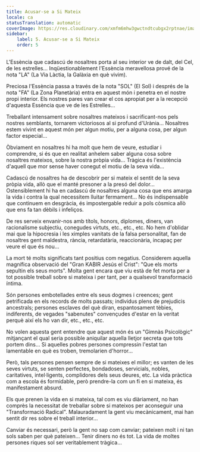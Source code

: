 ```yaml
---
title: Acusar-se a Si Mateix
locale: ca
statusTranslation: automatic
coverImage: https://res.cloudinary.com/xmfm6mhw3gwctndtcubgx2rptnae/image/upload/v1740468922/small_cover_tratado_de_psicologia_revolucionaria_a4c0dca4e0.webp
sidebar:
    label: 5. Acusar-se a Si Mateix
    order: 5
---
```

L'Essència que cadascú de nosaltres porta al seu interior ve de dalt, del Cel, de les estrelles... Inqüestionablement l'Essència meravellosa prové de la nota "LA" (La Via Làctia, la Galàxia en què vivim).

Preciosa l'Essència passa a través de la nota "SOL" (El Sol) i després de la nota "FA" (La Zona Planetària) entra en aquest món i penetra en el nostre propi interior. Els nostres pares van crear el cos apropiat per a la recepció d'aquesta Essència que ve de les Estrelles...

Treballant intensament sobre nosaltres mateixos i sacrificant-nos pels nostres semblants, tornarem victoriosos al si profund d'Urània... Nosaltres estem vivint en aquest món per algun motiu, per a alguna cosa, per algun factor especial...

Òbviament en nosaltres hi ha molt que hem de veure, estudiar i comprendre, si és que en realitat anhelem saber alguna cosa sobre nosaltres mateixos, sobre la nostra pròpia vida... Tràgica és l'existència d'aquell que mor sense haver conegut el motiu de la seva vida...

Cadascú de nosaltres ha de descobrir per si mateix el sentit de la seva pròpia vida, allò que el manté presoner a la presó del dolor... Ostensiblement hi ha en cadascú de nosaltres alguna cosa que ens amarga la vida i contra la qual necessitem lluitar fermament... No és indispensable que continuem en desgràcia, és impostergable reduir a pols còsmica allò que ens fa tan dèbils i infeliços.

De res serveix envanir-nos amb títols, honors, diplomes, diners, van racionalisme subjectiu, conegudes virtuts, etc., etc., etc. No hem d'oblidar mai que la hipocresia i les ximples vanitats de la falsa personalitat, fan de nosaltres gent maldestra, rància, retardatària, reaccionària, incapaç per veure el que és nou...

La mort té molts significats tant positius com negatius. Considerem aquella magnífica observació del "Gran KABIR Jesús el Crist": "Que els morts sepultin els seus morts". Molta gent encara que viu està de fet morta per a tot possible treball sobre si mateixa i per tant, per a qualsevol transformació íntima.

Són persones embotellades entre els seus dogmes i creences; gent petrificada en els records de molts passats; individus plens de prejudicis ancestrals; persones esclaves del què diran, espantosament tèbies, indiferents, de vegades "sabenutes" convençudes d'estar en la veritat perquè així els ho van dir, etc., etc., etc.

No volen aquesta gent entendre que aquest món és un "Gimnàs Psicològic" mitjançant el qual seria possible aniquilar aquella lletjor secreta que tots portem dins... Si aquelles pobres persones compressin l'estat tan lamentable en què es troben, tremolarien d'horror...

Però, tals persones pensen sempre de si mateixes el millor; es vanten de les seves virtuts, se senten perfectes, bondadoses, servicials, nobles, caritatives, intel·ligents, complidores dels seus deures, etc. La vida pràctica com a escola és formidable, però prendre-la com un fi en si mateixa, és manifestament absurd.

Els que prenen la vida en si mateixa, tal com es viu diàriament, no han comprès la necessitat de treballar sobre si mateixos per aconseguir una "Transformació Radical". Malauradament la gent viu mecànicament, mai han sentit dir res sobre el treball interior...

Canviar és necessari, però la gent no sap com canviar; pateixen molt i ni tan sols saben per què pateixen... Tenir diners no és tot. La vida de moltes persones riques sol ser veritablement tràgica...

